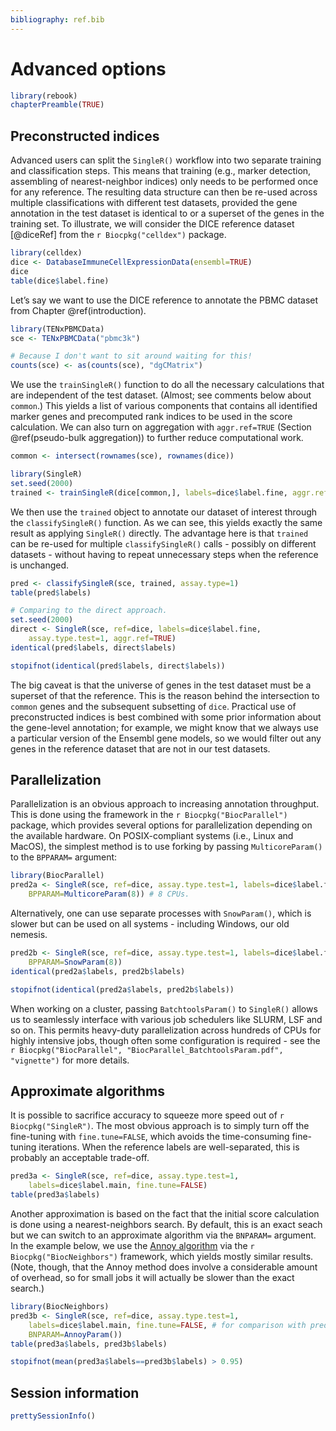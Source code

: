 ```yaml
---
bibliography: ref.bib
---
```


# Advanced options

```r
library(rebook)
chapterPreamble(TRUE)
```

## Preconstructed indices

Advanced users can split the `SingleR()` workflow into two separate training and classification steps.
This means that training (e.g., marker detection, assembling of nearest-neighbor indices) only needs to be performed once
for any reference.
The resulting data structure can then be re-used across multiple classifications with different test datasets, 
provided the gene annotation in the test dataset is identical to or a superset of the genes in the training set.
To illustrate, we will consider the DICE reference dataset [@diceRef] from the `r Biocpkg("celldex")` package.

```r
library(celldex)
dice <- DatabaseImmuneCellExpressionData(ensembl=TRUE)
dice
table(dice$label.fine)
```

Let's say we want to use the DICE reference to annotate the PBMC dataset from Chapter \@ref(introduction).

```r
library(TENxPBMCData)
sce <- TENxPBMCData("pbmc3k")
```

```r
# Because I don't want to sit around waiting for this!
counts(sce) <- as(counts(sce), "dgCMatrix")
```

We use the `trainSingleR()` function to do all the necessary calculations 
that are independent of the test dataset.
(Almost; see comments below about `common`.)
This yields a list of various components that contains all identified marker genes
and precomputed rank indices to be used in the score calculation.
We can also turn on aggregation with `aggr.ref=TRUE` (Section \@ref(pseudo-bulk aggregation))
to further reduce computational work.

```r
common <- intersect(rownames(sce), rownames(dice))

library(SingleR)
set.seed(2000)
trained <- trainSingleR(dice[common,], labels=dice$label.fine, aggr.ref=TRUE)
```

We then use the `trained` object to annotate our dataset of interest through the `classifySingleR()` function.
As we can see, this yields exactly the same result as applying `SingleR()` directly.
The advantage here is that `trained` can be re-used for multiple `classifySingleR()` calls - 
possibly on different datasets - without having to repeat unnecessary steps when the reference is unchanged.

```r
pred <- classifySingleR(sce, trained, assay.type=1)
table(pred$labels)

# Comparing to the direct approach.
set.seed(2000)
direct <- SingleR(sce, ref=dice, labels=dice$label.fine,
    assay.type.test=1, aggr.ref=TRUE)
identical(pred$labels, direct$labels)
```

```r
stopifnot(identical(pred$labels, direct$labels))
```

The big caveat is that the universe of genes in the test dataset must be a superset of that the reference.
This is the reason behind the intersection to `common` genes and the subsequent subsetting of `dice`.
Practical use of preconstructed indices is best combined with some prior information about the gene-level annotation;
for example, we might know that we always use a particular version of the Ensembl gene models,
so we would filter out any genes in the reference dataset that are not in our test datasets.

## Parallelization

Parallelization is an obvious approach to increasing annotation throughput.
This is done using the framework in the `r Biocpkg("BiocParallel")` package, 
which provides several options for parallelization depending on the available hardware.
On POSIX-compliant systems (i.e., Linux and MacOS), the simplest method is to use forking 
by passing `MulticoreParam()` to the `BPPARAM=` argument:

```r
library(BiocParallel)
pred2a <- SingleR(sce, ref=dice, assay.type.test=1, labels=dice$label.fine,
    BPPARAM=MulticoreParam(8)) # 8 CPUs.
```

Alternatively, one can use separate processes with `SnowParam()`, 
which is slower but can be used on all systems - including Windows, our old nemesis.

```r
pred2b <- SingleR(sce, ref=dice, assay.type.test=1, labels=dice$label.fine,
    BPPARAM=SnowParam(8))
identical(pred2a$labels, pred2b$labels) 
```

```r
stopifnot(identical(pred2a$labels, pred2b$labels))
```

When working on a cluster, passing `BatchtoolsParam()` to `SingleR()` allows us to
seamlessly interface with various job schedulers like SLURM, LSF and so on.
This permits heavy-duty parallelization across hundreds of CPUs for highly intensive jobs,
though often some configuration is required - 
see the `r Biocpkg("BiocParallel", "BiocParallel_BatchtoolsParam.pdf", "vignette")` for more details.

## Approximate algorithms

It is possible to sacrifice accuracy to squeeze more speed out of `r Biocpkg("SingleR")`.
The most obvious approach is to simply turn off the fine-tuning with `fine.tune=FALSE`,
which avoids the time-consuming fine-tuning iterations.
When the reference labels are well-separated, this is probably an acceptable trade-off.

```r
pred3a <- SingleR(sce, ref=dice, assay.type.test=1, 
    labels=dice$label.main, fine.tune=FALSE)
table(pred3a$labels)
```

Another approximation is based on the fact that the initial score calculation is done using a nearest-neighbors search.
By default, this is an exact seach but we can switch to an approximate algorithm via the `BNPARAM=` argument.
In the example below, we use the [Annoy algorithm](https://github.com/spotify/annoy) 
via the `r Biocpkg("BiocNeighbors")` framework, which yields mostly similar results.
(Note, though, that the Annoy method does involve a considerable amount of overhead,
so for small jobs it will actually be slower than the exact search.)

```r
library(BiocNeighbors)
pred3b <- SingleR(sce, ref=dice, assay.type.test=1, 
    labels=dice$label.main, fine.tune=FALSE, # for comparison with pred3a.
    BNPARAM=AnnoyParam())
table(pred3a$labels, pred3b$labels)
```

```r
stopifnot(mean(pred3a$labels==pred3b$labels) > 0.95)
```

## Session information {-}

```r
prettySessionInfo()
```
